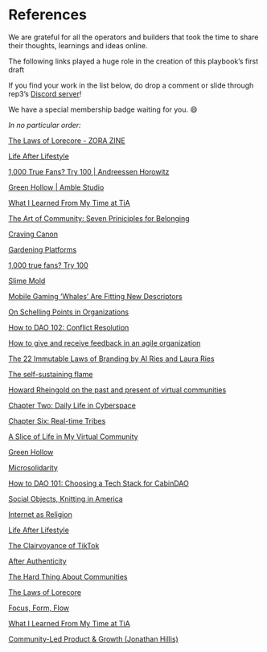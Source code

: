 # References {-}

We are grateful for all the operators and builders that took the time to share their thoughts, learnings and ideas online.

The following links played a huge role in the creation of this playbook's first draft


If you find your work in the list below, do drop a comment or slide through rep3's [Discord server](discord.gg/xK2WXUv3VG)!

We have a special membership badge waiting for you. 😄

*In no particular order:*

[The Laws of Lorecore - ZORA ZINE](https://zine.zora.co/the-laws-of-lorecore-shumon-basar)

[Life After Lifestyle](https://subpixel.space/entries/life-after-lifestyle/)

[1,000 True Fans? Try 100 | Andreessen Horowitz](https://a16z.com/2020/02/06/1000-true-fans-try-100/)

[Green Hollow | Amble Studio](https://amble.studio/green-hollow-game/)

[What I Learned From My Time at TiA](https://www.reddit.com/r/TheoryOfReddit/comments/3qjsga/what_i_learned_from_my_time_at_tia/)

[The Art of Community: Seven Priniciples for Belonging](https://blas.com/the-art-of-community/)

[Craving Canon](https://www.thejaymo.net/2020/04/10/136-craving-canon/)

[Gardening Platforms](https://docs.google.com/presentation/d/1cY95dRixFho0pMIlrEFcGL_XKVy9vnE4NGOD6TQMj50/view#slide=id.ge22ee69ee7_0_1353)

[1,000 true fans? Try 100](https://a16z.com/2020/02/06/1000-true-fans-try-100/)

[Slime Mold](https://komoroske.com/slime-mold/)

[Mobile Gaming ‘Whales’ Are Fitting New Descriptors](https://www.alistdaily.com/strategy/mobile-gaming-whales-fitting-new-descriptors/)

[On Schelling Points in Organizations](https://medium.com/@komorama/on-schelling-points-in-organizations-e90647cdd81b)

[How to DAO 102: Conflict Resolution](https://docs.google.com/document/d/1I7NB1sasQxaHjwjo2PbHNQM2o9pH7rTn_sj30vdOQYQ/edit?pli=1)

[How to give and receive feedback in an agile organization](https://qualityswdev.com/2017/01/22/how-to-give-and-receive-feedback-in-an-agile-organization/)

[The 22 Immutable Laws of Branding by Al Ries and Laura Ries](https://www.samuelthomasdavies.com/book-summaries/business/the-22-immutable-laws-of-branding/#1)

[The self-sustaining flame](https://medium.com/@komorama/the-self-sustaining-flame-84326d2e1645)

[Howard Rheingold on the past and present of virtual communities](https://www.notion.so/blog/howard-rheingold)

[Chapter Two: Daily Life in Cyberspace](https://www.rheingold.com/vc/book/2.html)


[Chapter Six: Real-time Tribes](https://www.rheingold.com/vc/book/6.html)

[A Slice of Life in My Virtual Community](https://cyborganthropology.com/A_Slice_of_Life_in_My_Virtual_Community)

[Green Hollow](https://amble.studio/green-hollow-game/)

[Microsolidarity](https://www.microsolidarity.cc/)

[How to DAO 101: Choosing a Tech Stack for CabinDAO](https://creators.mirror.xyz/862A5rBtKX3BC8eEircDnGwPIJJTJ33hn-MvnukByPc)

[Social Objects, Knitting in America](https://www.ribbonfarm.com/2009/12/07/social-objects-notes-on-knitting-in-america/)

[Internet as Religion](https://davidphelps.substack.com/p/the-internet-as-religion)

[Life After Lifestyle](https://subpixel.space/entries/life-after-lifestyle/)

[The Clairvoyance of TikTok](https://thedailyscroll.substack.com/p/the-clairvoyance-of-tiktok)

[After Authenticity](https://subpixel.space/entries/after-authenticity/)

[The Hard Thing About Communities](https://medium.com/1kxnetwork/hard-thing-about-communities-4f58d8b53d9c)

[The Laws of Lorecore](https://zine.zora.co/the-laws-of-lorecore-shumon-basar)

[Focus, Form, Flow](https://folklore.mirror.xyz/XpbUZ9WD9lfuXhfo6QpAWTCKnRdruj2SBq0nAbbEAzY)

[What I Learned From My Time at TiA](https://www.reddit.com/r/TheoryOfReddit/comments/3qjsga/what_i_learned_from_my_time_at_tia/)

[Community-Led Product & Growth (Jonathan Hillis)](https://www.youtube.com/watch?v=77yLuIDyYYI)
